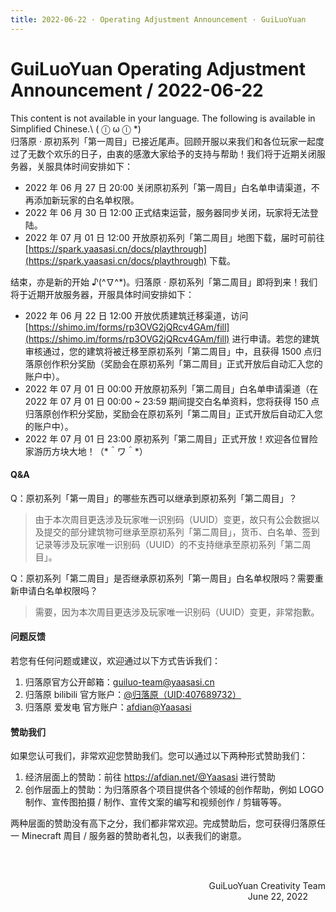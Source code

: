 ```yaml
---
title: 2022-06-22 · Operating Adjustment Announcement · GuiLuoYuan
---
```



# GuiLuoYuan Operating Adjustment Announcement / 2022-06-22

<Callout type="error" emoji="️🚫">
  This content is not available in your language. The following is available in Simplified Chinese.\
   ( ⓛ ω ⓛ &#42;)
</Callout>

<br />
归落原 · 原初系列「第一周目」已接近尾声。回顾开服以来我们和各位玩家一起度过了无数个欢乐的日子，由衷的感激大家给予的支持与帮助！我们将于近期关闭服务器，关服具体时间安排如下：

- 2022 年 06 月 27 日 20:00 关闭原初系列「第一周目」白名单申请渠道，不再添加新玩家的白名单权限。<br />
- 2022 年 06 月 30 日 12:00 正式结束运营，服务器同步关闭，玩家将无法登陆。<br />
- 2022 年 07 月 01 日 12:00 开放原初系列「第二周目」地图下载，届时可前往 [https://spark.yaasasi.cn/docs/playthrough](https://spark.yaasasi.cn/docs/playthrough) 下载。

结束，亦是新的开始 ♪(^∇^&#42;)。归落原 · 原初系列「第二周目」即将到来！我们将于近期开放服务器，开服具体时间安排如下：

- 2022 年 06 月 22 日 12:00 开放优质建筑迁移渠道，访问 [https://shimo.im/forms/rp3OVG2jQRcv4GAm/fill](https://shimo.im/forms/rp3OVG2jQRcv4GAm/fill) 进行申请。若您的建筑审核通过，您的建筑将被迁移至原初系列「第二周目」中，且获得 1500 点归落原创作积分奖励（奖励会在原初系列「第二周目」正式开放后自动汇入您的账户中）。
- 2022 年 07 月 01 日 00:00 开放原初系列「第二周目」白名单申请渠道（在 2022 年 07 月 01 日 00:00 ~ 23:59 期间提交白名单资料，您将获得 150 点 归落原创作积分奖励，奖励会在原初系列「第二周目」正式开放后自动汇入您的账户中）。
- 2022 年 07 月 01 日 23:00 原初系列「第二周目」正式开放！欢迎各位冒险家游历方块大地！（&#42;＾ワ＾&#42;）


#### Q&A

Q：原初系列「第一周目」的哪些东西可以继承到原初系列「第二周目」？
> 由于本次周目更迭涉及玩家唯一识别码（UUID）变更，故只有公会数据以及提交的部分建筑物可继承至原初系列「第二周目」，货币、白名单、签到记录等涉及玩家唯一识别码（UUID）的不支持继承至原初系列「第二周目」。

Q：原初系列「第二周目」是否继承原初系列「第一周目」白名单权限吗？需要重新申请白名单权限吗？
> 需要，因为本次周目更迭涉及玩家唯一识别码（UUID）变更，非常抱歉。


#### 问题反馈

若您有任何问题或建议，欢迎通过以下方式告诉我们：

1. 归落原官方公开邮箱：guiluo-team@yaasasi.cn
2. 归落原 bilibili 官方账户：[@归落原（UID:407689732）](https://space.bilibili.com/407689732)
3. 归落原 爱发电 官方账户：[afdian@Yaasasi](https://afdian.net/@Yaasasi)


#### 赞助我们

如果您认可我们，非常欢迎您赞助我们。您可以通过以下两种形式赞助我们：

1. 经济层面上的赞助：前往 https://afdian.net/@Yaasasi 进行赞助
2. 创作层面上的赞助：为归落原各个项目提供各个领域的创作帮助，例如 LOGO 制作、宣传图拍摄 / 制作、宣传文案的编写和视频创作 / 剪辑等等。

两种层面的赞助没有高下之分，我们都非常欢迎。完成赞助后，您可获得归落原任一 Minecraft 周目 / 服务器的赞助者礼包，以表我们的谢意。


<br /><br /><p align="right">GuiLuoYuan Creativity Team<br />June 22, 2022&emsp;&emsp;</p>